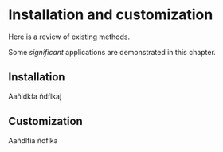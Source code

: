 # Installation and customization

Here is a review of existing methods.

Some _significant_ applications are demonstrated in this chapter.

## Installation

Aañldkfa ñdflkaj

## Customization

Aañdlfia ñdflka
